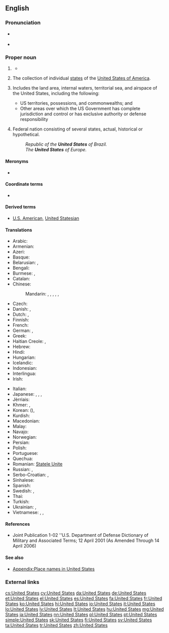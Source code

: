 ==English==

===Pronunciation===
* {{a|UK|US}} {{IPA|/juːˌnaɪ.tɪd ˈsteɪts/|/jʊˌnaɪ.tɪd ˈsteɪts/}}
* {{audio|en-us-United States.ogg|Audio (US)}}

===Proper noun===
{{en-proper noun|head=the [[united|United]] [[states|States]]}}

# {{context|in the singular|lang=en}} {{form of|shortened form|United States of America|lang=en}}
#* {{quote-news
|year=2012
|date=April 29
|author=Nathan Rabin
|title=TV: Review: THE SIMPSONS (CLASSIC): “Treehouse of Horror III” (season 4, episode 5; originally aired 10/29/1992)
|url=http://www.avclub.com/articles/treehouse-of-horror-iii,72723/
|page=
|passage=“King Homer” follows the story of King Kong closely, with Mr. Burns taking the freakishly over-sized King Homer from his native Africa, where he lives proud as a simian god, to the '''United States''', where he is an initially impressive but ultimately rather limited Broadway attraction.}}
# {{context|in the plural|lang=en}} The collection of individual [[state]]s of the [[United States of America]].
# {{context|military|lang=en}} Includes the land area, internal waters, territorial sea, and airspace of the United States, including the following:
#* US territories, possessions, and commonwealths; and
#* Other areas over which the US Government has complete jurisdiction and control or has exclusive authority or defense responsibility
# {{context|nation's name|lang=en}} Federal nation consisting of several states, actual, historical or hypothetical.
#: ''Republic of the '''United States''' of Brazil.''
#: ''The '''United States''' of Europe.''

====Meronyms====
* {{list:states of the United States/en}}

====Coordinate terms====
* {{list:countries of North America/en}}

====Derived terms====
* [[U.S. American]], [[United Statesian]]

====Translations====
{{trans-top|The United States}}
* Arabic: {{t-|ar|الولايات المتحدة|f-p|tr=al-wilayāt al-muttáḥida}}
* Armenian: {{t-|hy|Միացյալ Նահանգներ|tr=Miac’yal Nahangner}}
* Azeri: {{t+|az|Amerika Birləşmiş Ştatları}}
* Basque: {{t|eu|Ameriketako Estatu Batuak}}
* Belarusian: {{t-|be|Злучаныя Штаты|m-p|tr=Zlúčanyja Štáty}}, {{t-|be|ЗША|m-p|tr=ze-še-á}}
* Bengali: {{t-|bn|যুক্তরাষ্ট্র|tr=juktôrashţrô}}
* Burmese: {{t-|my|အမေရိကန်ပြည်ထောင်စု|sc=Mymr|tr=ămeri.kan pyidaungzu.}}, {{t-|my|အမေရိက|tr=ămeri.ka.|sc=Mymr}}
* Catalan: {{t+|ca|Estats Units|m-p}}
* Chinese:
*: Mandarin: {{t|cmn|美利堅合眾國|sc=Hani}}, {{t|cmn|美利坚合众国|tr=Měilìjiān Hézhòngguó|sc=Hani}}, {{t|cmn|合眾國|sc=Hani}}, {{t|cmn|合众国|tr=Hézhòngguó|sc=Hani}}, {{t|cmn|美國|sc=Hani}}, {{t|cmn|美国|tr=Měiguó|sc=Hani}}
* Czech: {{t-|cs|Spojené státy|m-p}}
* Danish: {{t+|da|USA}}, {{t-|da|Amerikas Forenede Stater}}
* Dutch: {{t|nl|VS|p}}, {{t+|nl|Verenigde Staten|p}}
* Finnish: {{t+|fi|Yhdysvallat|p}}
* French: {{t+|fr|États-Unis}} {{m-p}}
* German: {{t+|de|USA|p}}, {{t+|de|Vereinigte Staaten|p}}
* Greek: {{t+|el|Ηνωμένες Πολιτείες|f-p|tr=Inoménes Politeíes}}
* Haitian Creole: {{tø|ht|Etazini}}, {{qualifier|to/in the US}} {{tø|ht|Ozetazini}}
* Hebrew: {{t+|he|ארצות הברית|f-p|tr=artsot ha-brit}}
* Hindi: {{t+|hi|अमेरिका|m|tr=amerikā|sc=Deva}}
* Hungarian: {{t+|hu|Egyesült Államok}}
* Icelandic: {{t+|is|Bandaríkin}}
* Indonesian: {{t-|id|Amerika Serikat}}
* Interlingua: {{t-|ia|Statos Unite}}
* Irish: {{t-|ga|Stáit Aontaithe|m-p}}
{{trans-mid}}
* Italian: {{t+|it|Stati Uniti|m-p}}
* Japanese: {{t-|ja|合衆国|tr=Gasshūkoku}}, {{t+|ja|アメリカ合衆国|tr=Amerika Gasshūkoku}}, {{t+|ja|米国|tr=べいこく, Béikoku|sc=Jpan}}, {{t+|ja|アメリカ|tr=Amerika|sc=Jpan}}
* Jèrriais: {{tø|roa-jer|Êtats Unnis|m-p}}
* Khmer: {{t-|km|សហរដ្ឋអាមេរិក|tr=saharoat aameirik|sc=Khmr}}, {{t-|km|សហរដ្ឋ|sc=Khmr|tr=saharoat}}
* Korean: {{t+|ko|미국|tr=Miguk|sc=Kore}} ({{t+|ko|美國|sc=Kore}}), {{t+|ko|아메리카|tr=Amerika|sc=Kore}}
* Kurdish: {{t-|ku|mızır amerîkayê|sc=ku-Arab}}
* Macedonian: {{t-|mk|Соединети Држави|f-p|tr=Soedíneti D'ržavi}}
* Malay: {{t-|ms|Amerika Syarikat}}
* Navajo: {{tø|nv|Wááshindoon bikéyah ałhidadiidzooígíí}}
* Norwegian: {{t-|no|De Forente Stater|m-p}}
* Persian: {{t+|fa|ایالات متحده|tr=Eyâlât-e Mottahede|sc=fa-Arab}}
* Polish: {{t+|pl|Stany Zjednoczone|m-p}}
* Portuguese: {{t+|pt|Estados Unidos|m-p}}
* Quechua: {{t-|qu|Hukllachasqa Amirika Suyukuna}}
* Romanian: [[Statele Unite]] {{f-p}}
* Russian: {{t-|ru|Соединённые Штаты|tr=Sojedinjónnyje Štáty}} {{m-p}}, {{t+|ru|США|m-p|tr=sɛ-šɛ-á}}
* Serbo-Croatian: {{t+|sh|Sjedinjene Američke Države|p}}, {{t-|sh|Сједињене Америчке Државе|p}}
* Sinhalese: {{t-|si|ඇමරිකාව|tr=æmarikāva|sc=Sinh}}
* Spanish: {{t+|es|Estados Unidos|m-p}}
* Swedish: {{t+|sv|USA}}, {{t+|sv|Förenta Staterna|n}}
* Thai: {{t+|th|สหรัฐอเมริกา|tr=sàhà rát àmayrígaa|sc=Thai}}
* Turkish: {{t-|tr|Birleşik Devletler}}
* Ukrainian: {{t-|uk|Сполучені Штати|m-p|tr=Spolúčeni Štáty}}, {{t-|uk|ЗША|m-p|tr=ze-še-á}}
* Vietnamese: {{t+|vi|Hoa Kỳ}}, {{t-|vi|nước Mỹ}}, {{t-|vi|Mỹ Quốc}}
{{trans-bottom}}

====References====
* Joint Publication 1-02 ''U.S. Department of Defense Dictionary of Military and Associated Terms; 12 April 2001 (As Amended Through 14 April 2006)

====See also====
* [[Appendix:Place names in United States]]

===External links===
{{projectlinks
|pedia
|commons
|news
|quotes
}}

[[cs:United States]]
[[cy:United States]]
[[da:United States]]
[[de:United States]]
[[et:United States]]
[[el:United States]]
[[es:United States]]
[[fa:United States]]
[[fr:United States]]
[[ko:United States]]
[[hi:United States]]
[[io:United States]]
[[it:United States]]
[[lo:United States]]
[[lv:United States]]
[[lt:United States]]
[[hu:United States]]
[[mg:United States]]
[[ja:United States]]
[[nn:United States]]
[[pl:United States]]
[[pt:United States]]
[[simple:United States]]
[[sk:United States]]
[[fi:United States]]
[[sv:United States]]
[[ta:United States]]
[[tr:United States]]
[[zh:United States]]